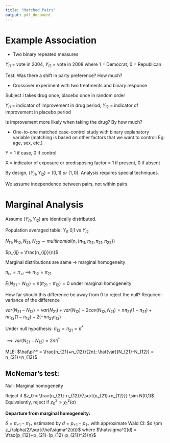 ```yaml
---
title: "Matched Pairs"
output: pdf_document
---
```


# Example Association

- Two binary repeated measures

$Y_{i1}$ = vote in 2004, $Y_{i2}$ = vote in 2008 where 1 = Democrat, 0 = Republican

Test: Was there a shift in party preference? How much?

- Crossover experiment with two treatments and binary response

Subject i takes drug once, placebo once in random order

$Y_{i1}$ = indicator of improvement in drug period, $Y_{i2}$ = indicator of improvement in placebo period

Is improvement more likely when taking the drug? By how much?

- One-to-one matched case-control study with binary explanatory variable (matching is based on other factors that we want to control: Eg: age, sex, etc.)

Y = 1 if case, 0 if control

X = indicator of exposure or predisposing factor = 1 if present, 0 if absent

By design, $(Y_{i1}, Y_{i2}) = (0,1)\ or\ (1,0)$. Analysis requires special techniques.

We assume independence between pairs, not within pairs.

# Marginal Analysis

Assume $(Y_{i1}, Y_{i2})$ are identically distributed.

Population averaged table: $Y_{i1}$ 0,1 vs $Y_{i2}$

$N_{11}, N_{12}, N_{21}, N_{22} \sim multinomial(n, \{\pi_{11}, \pi_{12}, \pi_{21}, \pi_{22}\})$

$p_{ij} = \frac{n_{ij}}{n}$

Marginal distributions are same => marginal homogeneity

$\pi_{i+} = \pi_{+i} \implies \pi_{12} = \pi_{21}$

$E(N_{21}-N_{12}) = n(\pi_{21}-\pi_{12}) = 0$ under marginal homogeneity

How far should this difference be away from 0 to reject the null? Required: variance of the difference

$var(N_{21}-N_{12})=var(N_{21})+var(N_{12})-2cov(N_{12}, N_{21}) = n\pi_{21}(1-\pi_{21}) + n\pi_{12}(1-\pi_{12}) - 2(-n\pi_{21}\pi_{12})$

Under null hypothesis: $\pi_{12}=\pi_{21}=\pi^*$

$\implies var(N_{21}-N_{12})= 2n\pi^*$

MLE: $\hat\pi^* = \frac{n_{21}+n_{12}}{2n}; \hat{var}(N_{21}-N_{12}) = n_{21}+n_{12}$

## McNemar's test:

Null: Marginal homogeneity

Reject if $z_0 = \frac{n_{21}-n_{12}}{\sqrt{n_{21}+n_{12}}} \sim N(0,1)$. Equivalently, reject if $z_0^2 > \chi_1^2(\alpha)$

**Departure from marginal homogeneity:**

$\delta=\pi_{+1}-\pi_{1+}$ estimated by $d = p_{+1}-p_{1+}$ with approximate Wald CI: $d \pm z_{\alpha/2}\sqrt{\hat\sigma^2(d)}$ where $\hat\sigma^2(d) = \frac{p_{12}+p_{21}-(p_{12}-p_{21})^2}{n}$